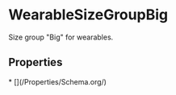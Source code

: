 
# WearableSizeGroupBig

Size group "Big" for wearables.

## Properties

<Grid>
* [](/Properties/Schema.org/)

</Grid>

